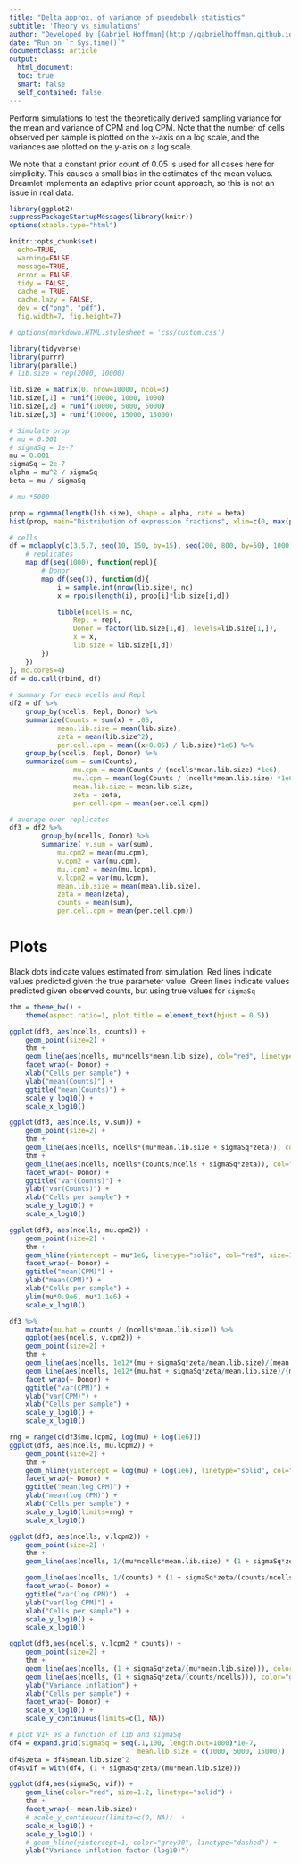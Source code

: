 ```yaml
---
title: "Delta approx. of variance of pseudobulk statistics"
subtitle: 'Theory vs simulations'
author: "Developed by [Gabriel Hoffman](http://gabrielhoffman.github.io/)"
date: "Run on `r Sys.time()`"
documentclass: article
output: 
  html_document:
  toc: true
  smart: false
  self_contained: false
---
```




<!---

cd /Users/gabrielhoffman/Dropbox/projects/dreamlet/theory_sims


# laptop
rmarkdown::render("theory_sims.Rmd")


--->

Perform simulations to test the theoretically derived sampling variance for the mean and variance of CPM and log CPM.  Note that the number of cells observed per sample is plotted on the x-axis on a log scale, and the variances are plotted on the y-axis on a log scale.

We note that a constant prior count  of 0.05 is used for all cases here for simplicity.  This causes a small bias in the estimates of the mean values.  Dreamlet implements an adaptive prior count approach, so this is not an issue in real data.    

```r
library(ggplot2)
suppressPackageStartupMessages(library(knitr))
options(xtable.type="html")

knitr::opts_chunk$set(
  echo=TRUE,
  warning=FALSE,
  message=TRUE,
  error = FALSE,
  tidy = FALSE,
  cache = TRUE,
  cache.lazy = FALSE,
  dev = c("png", "pdf"), 
  fig.width=7, fig.height=7)

# options(markdown.HTML.stylesheet = 'css/custom.css')
```

```r
library(tidyverse)
library(purrr)
library(parallel)
# lib.size = rep(2000, 10000)

lib.size = matrix(0, nrow=10000, ncol=3)
lib.size[,1] = runif(10000, 1000, 1000)
lib.size[,2] = runif(10000, 5000, 5000)
lib.size[,3] = runif(10000, 15000, 15000)

# Simulate prop
# mu = 0.001
# sigmaSq = 1e-7
mu = 0.001
sigmaSq = 2e-7
alpha = mu^2 / sigmaSq
beta = mu / sigmaSq

# mu *5000

prop = rgamma(length(lib.size), shape = alpha, rate = beta)
hist(prop, main="Distribution of expression fractions", xlim=c(0, max(prop)))

# cells
df = mclapply(c(3,5,7, seq(10, 150, by=15), seq(200, 800, by=50), 1000), function(nc){
	# replicates
	map_df(seq(1000), function(repl){
		# Donor
		map_df(seq(3), function(d){
			i = sample.int(nrow(lib.size), nc)
			x = rpois(length(i), prop[i]*lib.size[i,d])

			tibble(ncells = nc, 
				Repl = repl, 
				Donor = factor(lib.size[1,d], levels=lib.size[1,]), 
				x = x, 
				lib.size = lib.size[i,d])
		})
	})
}, mc.cores=4)
df = do.call(rbind, df)
 
# summary for each ncells and Repl
df2 = df %>%
	group_by(ncells, Repl, Donor) %>%
	summarize(Counts = sum(x) + .05, 
			mean.lib.size = mean(lib.size), 
			zeta = mean(lib.size^2),
			per.cell.cpm = mean((x+0.05) / lib.size)*1e6) %>%
	group_by(ncells, Repl, Donor) %>%
	summarize(sum = sum(Counts),
				mu.cpm = mean(Counts / (ncells*mean.lib.size) *1e6),
				mu.lcpm = mean(log(Counts / (ncells*mean.lib.size) *1e6)),
				mean.lib.size = mean.lib.size, 
				zeta = zeta, 
				per.cell.cpm = mean(per.cell.cpm)) 

# average over replicates
df3 = df2 %>% 
		group_by(ncells, Donor) %>%
		summarize( v.sum = var(sum),
			mu.cpm2 = mean(mu.cpm),
			v.cpm2 = var(mu.cpm),
			mu.lcpm2 = mean(mu.lcpm),
			v.lcpm2 = var(mu.lcpm),
			mean.lib.size = mean(mean.lib.size),
			zeta = mean(zeta),
			counts = mean(sum), 
			per.cell.cpm = mean(per.cell.cpm))
```

# Plots
Black dots indicate values estimated from simulation. Red lines indicate values predicted given the true parameter value. Green lines indicate values predicted given observed counts, but using true values for `sigmaSq`
```r

thm = theme_bw() +
	theme(aspect.ratio=1, plot.title = element_text(hjust = 0.5)) 

ggplot(df3, aes(ncells, counts)) +
	geom_point(size=2) +
	thm +
	geom_line(aes(ncells, mu*ncells*mean.lib.size), col="red", linetype="solid", size=1.2) +
	facet_wrap(~ Donor) +
	xlab("Cells per sample") +
	ylab("mean(Counts)") +
	ggtitle("mean(Counts)") +
	scale_y_log10() + 
	scale_x_log10()

ggplot(df3, aes(ncells, v.sum)) +
	geom_point(size=2) +
	thm +
	geom_line(aes(ncells, ncells*(mu*mean.lib.size + sigmaSq*zeta)), col="red", linetype="solid", size=1.2) +
	thm +
	geom_line(aes(ncells, ncells*(counts/ncells + sigmaSq*zeta)), col="green", linetype="dashed", size=1.2) +
	facet_wrap(~ Donor) +
	ggtitle("var(Counts)") +
	ylab("var(Counts)") +
	xlab("Cells per sample") +
	scale_y_log10() + 
	scale_x_log10()

ggplot(df3, aes(ncells, mu.cpm2)) +
	geom_point(size=2) +
	thm +
	geom_hline(yintercept = mu*1e6, linetype="solid", col="red", size=1.2) +
	facet_wrap(~ Donor) +
	ggtitle("mean(CPM)") +
	ylab("mean(CPM)") +
	xlab("Cells per sample") +
	ylim(mu*0.9e6, mu*1.1e6) +
	scale_x_log10()

df3 %>%
	mutate(mu.hat = counts / (ncells*mean.lib.size)) %>%
	ggplot(aes(ncells, v.cpm2)) +
	geom_point(size=2) +
	thm +
	geom_line(aes(ncells, 1e12*(mu + sigmaSq*zeta/mean.lib.size)/(mean.lib.size*ncells)), linetype="solid", col="red", size=1.2) +
	geom_line(aes(ncells, 1e12*(mu.hat + sigmaSq*zeta/mean.lib.size)/(mean.lib.size*ncells)), linetype="dashed", col="green", size=1.2)  +
	facet_wrap(~ Donor) +
	ggtitle("var(CPM)") +
	ylab("var(CPM)") +
	xlab("Cells per sample") +
	scale_y_log10() + 
	scale_x_log10()

rng = range(c(df3$mu.lcpm2, log(mu) + log(1e6)))
ggplot(df3, aes(ncells, mu.lcpm2)) +
	geom_point(size=2) +
	thm +
	geom_hline(yintercept = log(mu) + log(1e6), linetype="solid", col="red", size=1.2)  +
	facet_wrap(~ Donor) +
	ggtitle("mean(log CPM)") +
	ylab("mean(log CPM)") +
	xlab("Cells per sample") +
	scale_y_log10(limits=rng) +
	scale_x_log10()

ggplot(df3, aes(ncells, v.lcpm2)) +
	geom_point(size=2) +
	thm +
	geom_line(aes(ncells, 1/(mu*ncells*mean.lib.size) * (1 + sigmaSq*zeta/(mu*mean.lib.size))), color="red", size=1.2, linetype="solid") +

	geom_line(aes(ncells, 1/(counts) * (1 + sigmaSq*zeta/(counts/ncells))), color="green", size=1.2, linetype="dashed") +
	facet_wrap(~ Donor) +
	ggtitle("var(log CPM)")  +
	ylab("var(log CPM)") +
	xlab("Cells per sample") +
	scale_y_log10() + 
	scale_x_log10()

ggplot(df3,aes(ncells, v.lcpm2 * counts)) +
	geom_point(size=2) +
	thm +
	geom_line(aes(ncells, (1 + sigmaSq*zeta/(mu*mean.lib.size))), color="red", size=1.2, linetype="solid") +
	geom_line(aes(ncells, (1 + sigmaSq*zeta/(counts/ncells))), color="green", size=1.2, linetype="dashed") +
	ylab("Variance inflation") +
	xlab("Cells per sample") +
	facet_wrap(~ Donor) +
	scale_x_log10() +
	scale_y_continuous(limits=c(1, NA))
```


```r
# plot VIF as a function of lib and sigmaSq
df4 = expand.grid(sigmaSq = seq(.1,100, length.out=1000)*1e-7, 
								mean.lib.size = c(1000, 5000, 15000))
df4$zeta = df4$mean.lib.size^2
df4$vif = with(df4, (1 + sigmaSq*zeta/(mu*mean.lib.size)))

ggplot(df4,aes(sigmaSq, vif)) +
	geom_line(color="red", size=1.2, linetype="solid") +
	thm +
	facet_wrap(~ mean.lib.size)+
	# scale_y_continuous(limits=c(0, NA))  +
	scale_x_log10() +
	scale_y_log10() + 
	# geom_hline(yintercept=1, color="grey30", linetype="dashed") +
	ylab("Variance inflation factor (log10)")
```













